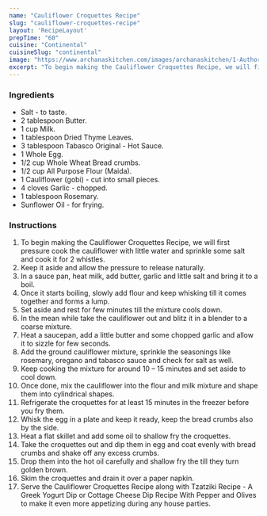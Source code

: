 ---
name: "Cauliflower Croquettes Recipe"
slug: "cauliflower-croquettes-recipe"
layout: 'RecipeLayout'
prepTime: "60"
cuisine: "Continental"
cuisineSlug: "continental"
image: "https://www.archanaskitchen.com/images/archanaskitchen/1-Author/sibyl-archanaskitchen.com/Cauliflower_Croquettes_Recipe_.jpg"
excerpt: "To begin making the Cauliflower Croquettes Recipe, we will first pressure cook the cauliflower with little water and sprinkle some salt and cook it for 2 whistles"
---

### Ingredients

- Salt - to taste.
- 2 tablespoon Butter.
- 1 cup Milk.
- 1 tablespoon Dried Thyme Leaves.
- 3 tablespoon Tabasco Original - Hot Sauce.
- 1 Whole Egg.
- 1/2 cup Whole Wheat Bread crumbs.
- 1/2 cup All Purpose Flour (Maida).
- 1 Cauliflower (gobi) - cut into small pieces.
- 4 cloves Garlic - chopped.
- 1 tablespoon Rosemary.
- Sunflower Oil - for frying.

### Instructions

1. To begin making the Cauliflower Croquettes Recipe, we will first pressure cook the cauliflower with little water and sprinkle some salt and cook it for 2 whistles.
1. Keep it aside and allow the pressure to release naturally.
1. In a sauce pan, heat milk, add butter, garlic and little salt and bring it to a boil.
1. Once it starts boiling, slowly add flour and keep whisking till it comes together and forms a lump.
1. Set aside and rest for few minutes till the mixture cools down.
1. In the mean while take the cauliflower out and blitz it in a blender to a coarse mixture.
1. Heat a saucepan, add a little butter and some chopped garlic and allow it to sizzle for few seconds.
1. Add the ground cauliflower mixture, sprinkle the seasonings like rosemary, oregano and tabasco sauce and check for salt as well.
1. Keep cooking the mixture for around 10 – 15 minutes and set aside to cool down.
1. Once done, mix the cauliflower into the flour and milk mixture and shape them into cylindrical shapes.
1. Refrigerate the croquettes for at least 15 minutes in the freezer before you fry them.
1. Whisk the egg in a plate and keep it ready, keep the bread crumbs also by the side.
1. Heat a flat skillet and add some oil to shallow fry the croquettes.
1. Take the croquettes out and dip them in egg and coat evenly with bread crumbs and shake off any excess crumbs.
1. Drop them into the hot oil carefully and shallow fry the till they turn golden brown.
1. Skim the croquettes and drain it over a paper napkin.
1. Serve the Cauliflower Croquettes Recipe along with Tzatziki Recipe - A Greek Yogurt Dip or Cottage Cheese Dip Recipe With Pepper and Olives to make it even more appetizing during any house parties.
